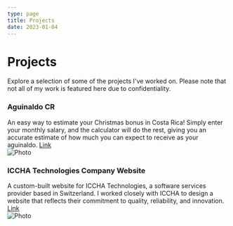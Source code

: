 ```yaml
---
type: page
title: Projects
date: 2023-01-04
---
```


# Projects

Explore a selection of some of the projects I've worked on. Please note that not all of my work is featured here due to confidentiality.


### Aguinaldo CR
An easy way to estimate your Christmas bonus in Costa Rica! Simply enter your monthly salary, and the calculator will do the rest, giving you an accurate estimate of how much you can expect to receive as your aguinaldo. [Link](https://aguinaldo.andresromero.dev/)
<br/>
<Image
  src="/images/aguinaldocr.jpg"
  alt="Photo"
  width={850}
  height={550}
  priority
  className="next-image"
/>

### ICCHA Technologies Company Website
A custom-built website for ICCHA Technologies, a software services provider based in Switzerland.
I worked closely with ICCHA to design a website that reflects their commitment to quality, reliability, and innovation. [Link](https://www.iccha-technologies.com/)
<br/>
<Image
  src="/images/icchasite.jpg"
  alt="Photo"
  width={850}
  height={550}
  priority
  className="next-image"
/>